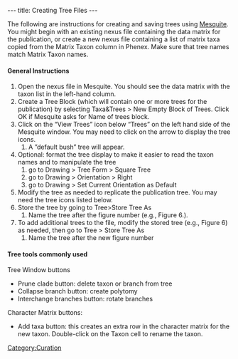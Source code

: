 ---
title: Creating Tree Files
---

The following are instructions for creating and saving trees using [http://mesquiteproject.org/mesquite/mesquite.html Mesquite].  You might begin with an existing nexus file containing the data matrix for the publication, or create a new nexus file containing a list of matrix taxa copied from the Matrix Taxon column in Phenex. Make sure that tree names match Matrix Taxon names.

====General Instructions====
# Open the nexus file in Mesquite. You should see the data matrix with the taxon list in the left-hand column.
# Create a Tree Block (which will contain one or more trees for the publication) by selecting Taxa&Trees > New Empty Block of Trees.  Click OK if Mesquite asks for Name of trees block.
# Click on the “View Trees” icon below “Trees” on the left hand side of the Mesquite window.  You may need to click on the arrow to display the tree icons.
## A ”default bush” tree will appear.
# Optional: format the tree display to make it easier to read the taxon names and to manipulate the tree
## go to Drawing > Tree Form > Square Tree
## go to Drawing > Orientation > Right
## go to Drawing > Set Current Orientation as Default
# Modify the tree as needed to replicate the publication tree.  You may need the tree icons listed below.
# Store the tree by going to Tree>Store Tree As
## Name the tree after the figure number (e.g., Figure 6.).
# To add additional trees to the file, modify the stored tree (e.g., Figure 6) as needed, then go to Tree > Store Tree As
## Name the tree after the new figure number


==== Tree tools commonly used ====
Tree Window buttons

*Prune clade button: delete taxon or branch from tree
*Collapse branch button: create polytomy
*Interchange branches button: rotate branches

Character Matrix buttons:
*Add taxa button: this creates an extra row in the character matrix for the new taxon. Double-click on the Taxon cell to rename the taxon.

[[Category:Curation]]
